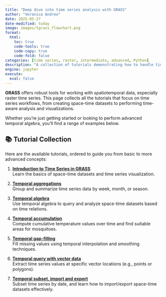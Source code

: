 ```yaml
---
title: "Deep dive into time series analysis with GRASS"
author: "Veronica Andreo"
date: 2025-05-27
date-modified: today
image: images/tgrass_flowchart.png
format:
  html:
    toc: true
    code-tools: true
    code-copy: true
    code-fold: false
categories: [time series, raster, intermediate, advanced, Python]
description: "A collection of tutorials demonstrating how to handle time series data in GRASS, from basic concepts to advanced spatiotemporal analysis."
engine: jupyter
execute:
  eval: false
---
```


**GRASS** offers robust tools for working with spatiotemporal data, especially raster time series. This page collects all the tutorials that focus on time series workflows, from creating space-time datasets to performing time-aware analysis and visualizations.

Whether you're just getting started or looking to perform advanced temporal algebra, you'll find a range of examples below.

## 📚 Tutorial Collection

Here are the available tutorials, ordered to guide you from basic to more advanced concepts:

1. **[Introduction to Time Series in GRASS](./time_series_management_and_visualization.qmd)**  
   Learn the basics of space-time datasets and time series visualization.

2. **[Temporal aggregations](./time_series_aggregations.qmd)**  
   Group and summarize time series data by week, month, or season.

3. **[Temporal algebra](./time_series_algebra.qmd)**  
   Use temporal algebra to query and analyze space-time datasets based on time relations.

4. **[Temporal accumulation](./time_series_accumulations.qmd)**  
   Compute cumulative temperature values over time and find suitable areas for mosquitoes.

5. **[Temporal gap-filling](./time_series_gap_filling.qmd)**  
   Fill missing values using temporal interpolation and smoothing techniques.

6. **[Temporal query with vector data](./time_series_query_with_vector.qmd_)**  
   Extract time series values at specific vector locations (e.g., points or polygons).

7. **[Temporal subset, import and export](./time_series_extraction.qmd)**  
   Subset time series by date, and learn how to import/export space-time datasets effectively.

